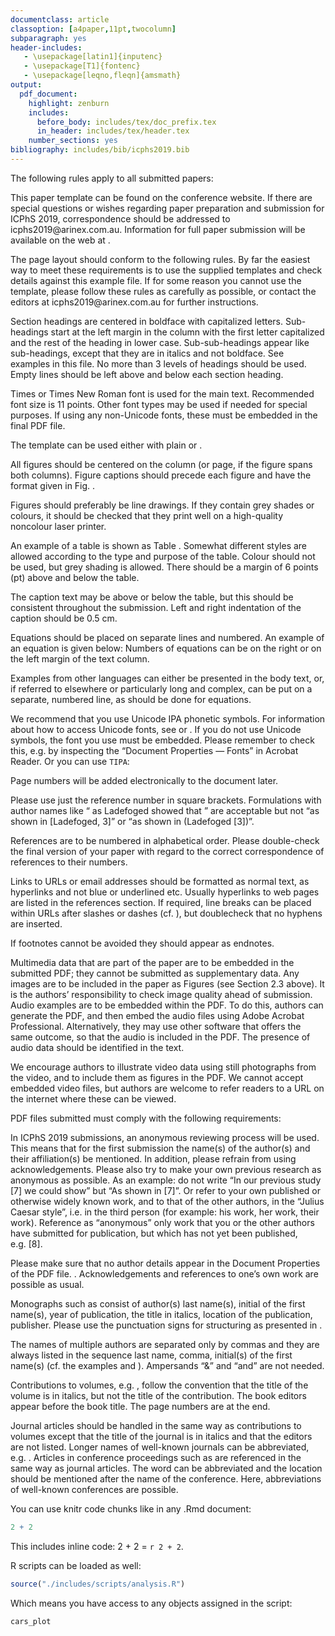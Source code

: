 ```yaml
---
documentclass: article
classoption: [a4paper,11pt,twocolumn]
subparagraph: yes
header-includes:
   - \usepackage[latin1]{inputenc}
   - \usepackage[T1]{fontenc}
   - \usepackage[leqno,fleqn]{amsmath}
output:
  pdf_document:
    highlight: zenburn
    includes:
      before_body: includes/tex/doc_prefix.tex
      in_header: includes/tex/header.tex
    number_sections: yes
bibliography: includes/bib/icphs2019.bib
---
```




\section{Introduction}

The following rules apply to all submitted papers:

\begin{itemize}
  \item they must be written in English
  \item they must not contain the name(s) of the author(s) (for anonymous 
  review)
  \item the maximum is four pages for Congress papers, plus up to one 
  additional page of references. Papers for Plenary lectures can be longer
  \item they must be submitted in PDF format (cf. Section 4)
  \item the paper submission will occur via a web interface
\end{itemize}

This paper template can be found on the conference website. If there are 
special questions or wishes regarding paper preparation and submission for 
ICPhS 2019, correspondence should be addressed to icphs2019@arinex.com.au. 
Information for full paper submission will be available on the web at 
\url{http://www.icphs2019.org/}.



\section{Page layout and style}

The page layout should conform to the following rules. By far the easiest way 
to meet these requirements is to use the supplied templates and check details 
against this example file. If for some reason you cannot use the template, 
please follow these rules as carefully as possible, or contact the editors at 
icphs2019@arinex.com.au for further instructions.


\subsection{Basic layout features}

\begin{itemize}
  \item The layout is appropriate for A4 format.
  \item Two columns are used except for the title part and possibly for large 
  figures that need a full page width.
  \item Left margin is 20 mm. Right margin will depend on the size of the 
  paper. Column width is 80 mm.
  \item Spacing between columns is 10 mm.
  \item Top margin 25 mm (except first page which has 30 mm to the title top). 
  Bottom margin will depend on the size of the paper.
  \item Text height (without headers and footers) is a maximum of 235 mm. 
  Headers and footers should be left empty.
  \item Check indentations and spacings by comparing with this example file.
\end{itemize}


\subsubsection{Headings}

Section headings are centered in boldface with capitalized letters. 
Sub-headings start at the left margin in the column with the first letter 
capitalized and the rest of the heading in lower case. Sub-sub-headings appear 
like sub-headings, except that they are in italics and not boldface. See 
examples in this file. No more than 3 levels of headings should be used. Empty 
lines should be left above and below each section heading.


\subsection{Text font}

Times or Times New Roman font is used for the main text. Recommended font 
size is 11 points. Other font types may be used if needed for special 
purposes. If using any non-Unicode fonts, these must be embedded in the final 
PDF file.

The \LaTeX template can be used either with plain \LaTeX or \XeLaTeX.


\subsection{Figures}

All figures should be centered on the column (or page, if the figure spans 
both columns). Figure captions should precede each figure and have the format 
given in Fig. \ref{fig:vowels}.

Figures should preferably be line drawings. If they contain grey shades or 
colours, it should be checked that they print well on a high-quality noncolour 
laser printer.

\begin{figure}[!ht]
  \caption{The vowel chart used in the International Phonetic Alphabet (IPA).}
  \label{fig:vowels}
  \begin{center}
  \includegraphics[width=6cm]{./includes/figures/ipa.eps}
  \end{center}
\end{figure}


\subsection{Tables}

An example of a table is shown as Table \ref{tab:decibel}. Somewhat different 
styles are allowed according to the type and purpose of the table. Colour 
should not be used, but grey shading is allowed. There should be a margin of 
6 points (pt) above and below the table.

The caption text may be above or below the table, but this should be 
consistent throughout the submission. Left and right indentation of the 
caption should be 0.5 cm.

\begin{table}[!ht]
  \caption{This is an example of a table showing Decibel (dB) ratios.}
  \label{tab:decibel}
  \begin{center}
  \begin{tabular}{|c|c|}
  \hline
  \rowcolor[gray]{.75}
  ratio    & Decibels \\
  \hline
  $1/1$    & $0$      \\
  $2/1$    & $6$      \\
  $3.16$   & $10$     \\
  $1/10$   & $-20$    \\
  $10/1$   & $20$     \\
  $100/1$  & $40$     \\
  $1000/1$ & $60$     \\
  \hline
  \end{tabular}
  \end{center}
\end{table}


\subsection{Equations}

Equations should be placed on separate lines and numbered. An example of an 
equation is given below:
\begin{equation}\label{eq:tzero}
  t_0 = \frac{1}{f_0}
\end{equation}
\noindent Numbers of equations can be on the right or on the left margin of the 
text column.


\subsection{Examples}

Examples from other languages can either be presented in the body text, or, 
if referred to elsewhere or particularly long and complex, can be put on a 
separate, numbered line, as should be done for equations.


\subsection{Phonetic fonts}

We recommend that you use Unicode IPA phonetic symbols. For information about 
how to access Unicode fonts, see \cite{IPA-SIL} or \cite{IPA-KEYBOARD}. If 
you do not use Unicode symbols, the font you use must be embedded. Please 
remember to check this,  e.g. by inspecting the "Document Properties --- 
Fonts" in Acrobat Reader. Or you can use `TIPA`: \textipa{/Sip/-/SIp/}


\subsection{Page numbering}

Page numbers will be added electronically to the document later. 
\textit{Please do not add page numbers and please do not make any footers or 
headers!}


\subsection{References}

Please use just the reference number in square brackets. Formulations with 
author names like "\ldots\ as Ladefoged \cite{Ladefoged:2003} showed that 
\ldots" are acceptable but not "as shown in [Ladefoged, 3]" or "as shown in 
(Ladefoged [3])".

References are to be numbered in alphabetical order. Please double-check the 
final version of your paper with regard to the correct correspondence of 
references to their numbers.


\subsection{Hyperlinks}

Links to URLs or email addresses should be formatted as normal text, 
\textit{not} as hyperlinks and not blue or underlined etc. Usually hyperlinks 
to web pages are listed in the references section. If required, line breaks 
can be placed within URLs after slashes or dashes 
(cf. \cite{IPA-SIL, IPA-KEYBOARD}), but doublecheck that no hyphens are 
inserted.


\subsection{Footnotes and endnotes}

If footnotes cannot be avoided they should appear as endnotes.\footnote{This 
footnote appears here as an endnote and could be avoided in this case.}



\section{Multimedia files}

Multimedia data that are part of the paper are to be embedded in the submitted 
PDF; they cannot be submitted as supplementary data. Any images are to be 
included in the paper as Figures (see Section 2.3 above). It is the authors' 
responsibility to check image quality ahead of submission. Audio examples are 
to be embedded within the PDF. To do this, authors can generate the PDF, and 
then embed the audio files using Adobe Acrobat Professional. Alternatively, 
they may use other software that offers the same outcome, so that the audio 
is included in the PDF. The presence of audio data should be identified in 
the text.

We encourage authors to illustrate video data using still photographs from 
the video, and to include them as figures in the PDF. We cannot accept 
embedded video files, but authors are welcome to refer readers to a URL on 
the internet where these can be viewed.



\section{PDF details}

PDF files submitted must comply with the following requirements:

\begin{enumerate}
  \item all special fonts and symbols must be embedded in the PDF file so 
  that correct rendering of the PDF does not depend on the fonts installed 
  on the viewer's computer
  \item there must be no password protection on the PDF file, i.e. PDF files 
  must not be protected by PDF security in any way, i.e. content extraction, 
  document assembly, high resolution printing etc. must not be forbidden
  \item PDF files should not contain any colours, hyperlinks, multimedia or 
  3D content, and no JavaScript or forms
  \item PDF files should be no larger than 5 Mb.
\end{enumerate}



\section{Anonymity}

In ICPhS 2019 submissions, an anonymous reviewing process will be used. This 
means that for the first submission the name(s) of the author(s) and their 
affiliation(s) \emph{must not} be mentioned. In addition, please refrain from 
using acknowledgements. Please also try to make your own previous research as 
anonymous as possible. As an example: do not write "In our previous study [7] 
we could show\ldots" but "As shown in [7]\ldots". Or refer to your own 
published or otherwise widely known work, and to that of the other authors, 
in the "Julius Caesar style", i.e. in the third person (for example: his 
work, her work, their work). Reference as "anonymous" only work that you or the other authors have submitted for publication, but which has not yet been 
published, e.g. [8].

Please make sure that no author details appear in the Document Properties of 
the PDF file. \emph{For the revised paper submission author details are of 
course needed}. Acknowledgements and references to one's own work are 
possible as usual.




\section{Format of references}

Monographs such as \cite{Fant:1960} consist of author(s) last name(s), 
initial of the first name(s), year of publication, the title in italics, 
location of the publication, publisher. Please use the punctuation signs for 
structuring as presented in \cite{Fant:1960}.

The names of multiple authors are separated only by commas and they are 
always listed in the sequence last name, comma, initial(s) of the first 
name(s) (cf. the examples \cite{Beattie/etal:1982} and 
\cite{Peterson/Barney:1952}). Ampersands "&" and "and" are not needed.

Contributions to volumes, e.g. \cite{Stevens:1999}, follow the convention 
that the title of the volume is in italics, but not the title of the 
contribution. The book editors appear before the book title. The page numbers are at the end.

Journal articles should be handled in the same way as contributions to 
volumes except that the title of the journal is in italics and that the 
editors are not listed. Longer names of well-known journals can be 
abbreviated, e.g. \cite{Peterson/Barney:1952}. Articles in conference 
proceedings such as \cite{Ladefoged:2003} are referenced in the same way as 
journal articles. The word \textit{proceedings} can be abbreviated and the 
location should be mentioned after the name of the conference. Here, 
abbreviations of well-known conferences are possible.



\section{R scripts}

You can use knitr code chunks like in any .Rmd document: 

```r
2 + 2
```

This includes inline code: 2 + 2 = `r 2 + 2`. 

R scripts can be loaded as well: 

```r
source("./includes/scripts/analysis.R")
```

Which means you have access to any objects assigned in the script: 

```r
cars_plot
```


\bibliographystyle{./includes/bib/icphs2019.bst}
\bibliography{./includes/bib/icphs2019.bib}

\theendnotes

